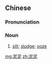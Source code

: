 ==Chinese==
{{zh-forms}}

===Pronunciation===
{{zh-pron
|m=yūní
|c=jyu1 nai4
|mn=qz:ir-nî/xm:u-nî/zz:i-nî
|cat=n
}}

===Noun===
{{zh-noun}}

# [[silt]]; [[sludge]]; [[ooze]]

[[mg:淤泥]]
[[zh:淤泥]]